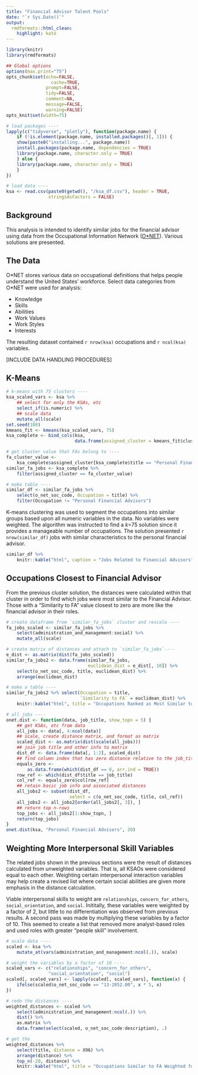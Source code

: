 ```yaml
---
title: "Financial Advisor Talent Pools"
date: "`r Sys.Date()`"
output:
  rmdformats::html_clean:
    highlight: kate
---
```



```r
library(knitr)
library(rmdformats)

## Global options
options(max.print="75")
opts_chunk$set(echo=FALSE,
	             cache=TRUE,
               prompt=FALSE,
               tidy=FALSE,
               comment=NA,
               message=FALSE,
               warning=FALSE)
opts_knit$set(width=75)
```

```r
# load packages ----
lapply(c("tidyverse", "plotly"), function(package.name) {
    if (!is.element(package.name, installed.packages()[, 1])) {
    show(paste0("installing...", package.name))
    install.packages(package.name, dependencies = TRUE)
    library(package.name, character.only = TRUE)
    } else {
    library(package.name, character.only = TRUE)
    }
})

# load data ----
ksa <- read.csv(paste0(getwd(), "/ksa_df.csv"), header = TRUE, 
                stringsAsFactors = FALSE)
```

## Background
This analysis is intended to identify similar jobs for the financial advisor using data from the Occupational Information Network ([O*NET](https://www.onetcenter.org)). Various solutions are presented.

## The Data
O\*NET stores various data on occupational definitions that helps people understand the United States' workforce. Select data categories from O*NET were used for analysis:

- Knowledge
- Skills
- Abilities
- Work Values
- Work Styles
- Interests

The resulting dataset contained `r nrow(ksa)` occupations and `r ncol(ksa)` variables. 

[INCLUDE DATA HANDLING PROCEDURES]

## K-Means
```r
# k-means with 75 clusters ----
ksa_scaled_vars <- ksa %>%
    ## select for only the KSAs, etc
    select_if(is.numeric) %>%
    ## scale data
    mutate_all(scale)
set.seed(100)
kmeans_fit <- kmeans(ksa_scaled_vars, 75)
ksa_complete <- bind_cols(ksa,
                          data.frame(assigned_cluster = kmeans_fit$cluster))

# get cluster value that FAs belong to ----
fa_cluster_value <-
    ksa_complete$assigned_cluster[ksa_complete$title == "Personal Financial Advisors"]
similar_fa_jobs <- ksa_complete %>%
    filter(assigned_cluster == fa_cluster_value)

# make table ----
similar_df <- similar_fa_jobs %>%
    select(o_net_soc_code, Occupation = title) %>%
    filter(Occupation != "Personal Financial Advisors")
```
K-means clustering was used to segment the occupations into similar groups based upon all numeric variables in the data. No variables were weighted. The algorithm was instructed to find a *k*=75 solution since it provides a manageable number of occupations. The solution presented `r nrow(similar_df)` jobs with similar characteristics to the personal financial advisor.  

```r
similar_df %>%
    knitr::kable("html", caption = "Jobs Related to Financial Advisors")
```

## Occupations Closest to Financial Advisor
From the previous cluster solution, the distances were calculated within that cluster in order to find which jobs were most similar to the Financial Advisor. Those with a "Similarity to FA" value closest to zero are more like the financial advisor in their roles.
```r
# create dataframe from `similar_fa_jobs` cluster and rescale ----
fa_jobs_scaled <- similar_fa_jobs %>%
    select(administration_and_management:social) %>%
    mutate_all(scale)

# create matrix of distances and attach to `similar_fa_jobs`----
e_dist <- as.matrix(dist(fa_jobs_scaled))
similar_fa_jobs2 <- data.frame(similar_fa_jobs,
                               euclidean_dist = e_dist[, 10]) %>%
    select(o_net_soc_code, title, euclidean_dist) %>%
    arrange(euclidean_dist)

# make a table ----
similar_fa_jobs2 %>% select(Occupation = title,
                            `Similarity to FA` = euclidean_dist) %>%
    knitr::kable("html", title = "Occupations Ranked as Most Similar to Financial Advisors")
```


```r
# all jobs ----
onet.dist <- function(data, job_title, show_topn = 5) {
    ## get KSAs, etc from data
    all_jobs <- data[, 4:ncol(data)]
    ## scale, create distance matrix, and format as matrix
    scaled_dist <- as.matrix(dist(scale(all_jobs)))
    ## join job title and other info to matrix
    dist_df <- data.frame(data[, 1:2], scaled_dist)
    ## find column index that has zero distance relative to the job_title
    equals_zero <-
        as.data.frame(which(dist_df == 0, arr.ind = TRUE))
    row_ref <- which(dist_df$title == job_title)
    col_ref <- equals_zero$col[row_ref]
    ## retain basic job info and associated distances
    all_jobs2 <- subset(dist_df,
                        select = c(o_net_soc_code, title, col_ref))
    all_jobs2 <- all_jobs2[order(all_jobs2[, 3]), ]
    ## return top n-rows
    top_jobs <- all_jobs2[1:show_topn, ]
    return(top_jobs)
}
onet.dist(ksa, "Personal Financial Advisors", 20)
```

## Weighting More Interpersonal Skill Variables
The related jobs shown in the previous sections were the result of distances calculated from unweighted variables. That is, all KSAOs were considered equal to each other. Weighting certain interpersonal interaction variables may help create a revised list where certain social abilities are given more emphasis in the distance calculation.  

Viable interpersonal skills to weight are `relationships`, `concern_for_others`,
`social_orientation`, and `social`. Inititally, these variables were weighted by a factor of 2, but little to no differentiation was observed from previous results. A second pass was made by multiplying these variables by a factor of 10. This seemed to create a list that removed more analyst-based roles and used roles with greater "people skill" involvement.
```r
# scale data ----
scaled <- ksa %>% 
    mutate_at(vars(administration_and_management:ncol(.)), scale) 

# weight the variables by a factor of 10 ----
scaled_vars <- c("relationships", "concern_for_others", 
                "social_orientation", "social")
scaled[, scaled_vars] <- lapply(scaled[, scaled_vars], function(x) {
    ifelse(scaled$o_net_soc_code == "13-2052.00", x * 5, x)
})

# redo the distances ----
weighted_distances <- scaled %>% 
    select(administration_and_management:ncol(.)) %>% 
    dist() %>% 
    as.matrix %>%
    data.frame(select(scaled, o_net_soc_code:description), .)

# get the 
weighted_distances %>% 
    select(title, distance = X96) %>% 
    arrange(distance) %>% 
    top_n(-20, distance) %>% 
    knitr::kable("html", title = "Occupations Similar to FA Weighted for Interpersonal Skills")
```
